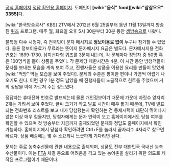 [http://www.kbs.co.kr/2tv/sisa/quizshow 공식 홈페이지]
[http://www.food3355.co.kr 정답 확인용 홈페이지]. 도메인이 '''[wiki:"음식" food][wiki:"삼삼오오" 3355]'''다.

[wiki:"한국방송공사" KBS] 2TV에서 2012년 6월 25일부터 동년 11월 13일까지 방송된 [[퀴즈]] 프로그램. 매주 월, 화요일 오후 5시 30분부터 30분 동안 [[생방송]]으로 나왔다.

불특정 다수 시청자, 즉 전국민이 문자 메시지로 '''정보이용료 없이''' 누구나 참가할 수 있었다. 물론 정보이용료가 무료라는 뜻이지 문자메시지 요금은 별도다. 문자메시지용 전화번호는 1899-1730. 삼지선다형 퀴즈를 3문제 내는데, 각 문제마다 정답자 중 50명 혹은 100명씩을 뽑아 상품을 주었다. 각 문제당 제한시간은 4분. 이 시간 동안 방청객들이 문자를 보내는 모습을 계속 보여 주고, 진행자들은 상품을 이용한 요리를 만들어 맛있게 [wiki:"먹방" 먹는 모습을 보여 주었다]. 문제의 수준은 평이한 편이나 가끔씩 어렵게 나오기도 한다. 이런 경우 1분 정도 남았을 때 진행자들이 노골적으로 힌트를 주었으며 거의 정답을 아예 가르쳐 주는 정도였다.

정답자는 휴대전화 번호로 발표되는데 물론 개인정보이기 때문에 가운데 자릿수 앞자리 2개는 가려서 보여 주었다. 글씨 크기가 작고 발표 시간이 매우 짧기 때문에, TV에 발표되는 전화번호 리스트를 보고 내가 당첨됐는지 확인하는 건 동체시력이 대단히 뛰어나지 않은 이상 매우 힘들지만, 당첨자에게는 문자 연락이 오고 홈페이지에서도 당첨 여부를 확인할 수 있으며 첫 방송부터 지금까지 출제되었던 문제와 정답도 홈페이지에서 확인 가능하다. 홈페이지에서 당첨자 확인하려면 Ctrl+F를 눌러서 끝자리수 4자리로 찾으면 빠르다. 상품 배송에는 몇 주 소요되니 느긋하게 기다리면 된다.

문제는 주로 농축수산물에 관한 내용으로 출제되며, 상품도 전부 대한민국 국내산 농축수산물이다. 이는 [[FTA]] 체결 등으로 어려움을 겪고 있는 농어촌을 살리기 위한 의도로 제작된 프로그램이기 때문이다.
